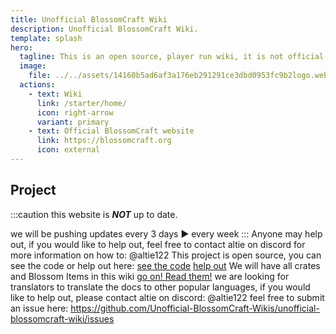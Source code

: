 ```yaml
---
title: Unofficial BlossomCraft Wiki
description: Unofficial BlossomCraft Wiki.
template: splash
hero:
  tagline: This is an open source, player run wiki, it is not official.
  image:
    file: ../../assets/14160b5ad6af3a176eb291291ce3dbd0953fc9b2logo.webp
  actions:
    - text: Wiki
      link: /starter/home/
      icon: right-arrow
      variant: primary
    - text: Official BlossomCraft website
      link: https://blossomcraft.org
      icon: external
---
```



## Project
:::caution
this website is ***NOT*** up to date.

we will be pushing updates every 3 days ► every week
:::
<CardGrid stagger>
	<Card title="Player run and maintained" icon="pencil">
		Anyone may help out, if you would like to help out, feel free to contact altie on discord for more information on how to: @altie122
	</Card>
	<Card title="Source" icon="add-document">
		This project is open source, you can see the code or help out here: [see the code](https://github.com/Unofficial-BlossomCraft-Wikis/unofficial-blossomcraft-wiki) [help out](https://github.com/Unofficial-BlossomCraft-Wikis/unofficial-blossomcraft-wiki/pulls)
	</Card>
	<Card title="What is in the project?" icon="setting">
		We will have all crates and Blossom Items in this wiki
	</Card>
	<Card title="Read the docs" icon="open-book">
		[go on! Read them!](/starter/home/)
	</Card>
	<Card title="Looking for translators" icon="translate">
		we are looking for translators to translate the docs to other popular languages, if you would like to help out, please contact altie on discord: @altie122
	</Card>
	<Card title="Found an error?" icon="error">
		feel free to submit an issue here: https://github.com/Unofficial-BlossomCraft-Wikis/unofficial-blossomcraft-wiki/issues
	</Card>
</CardGrid>
